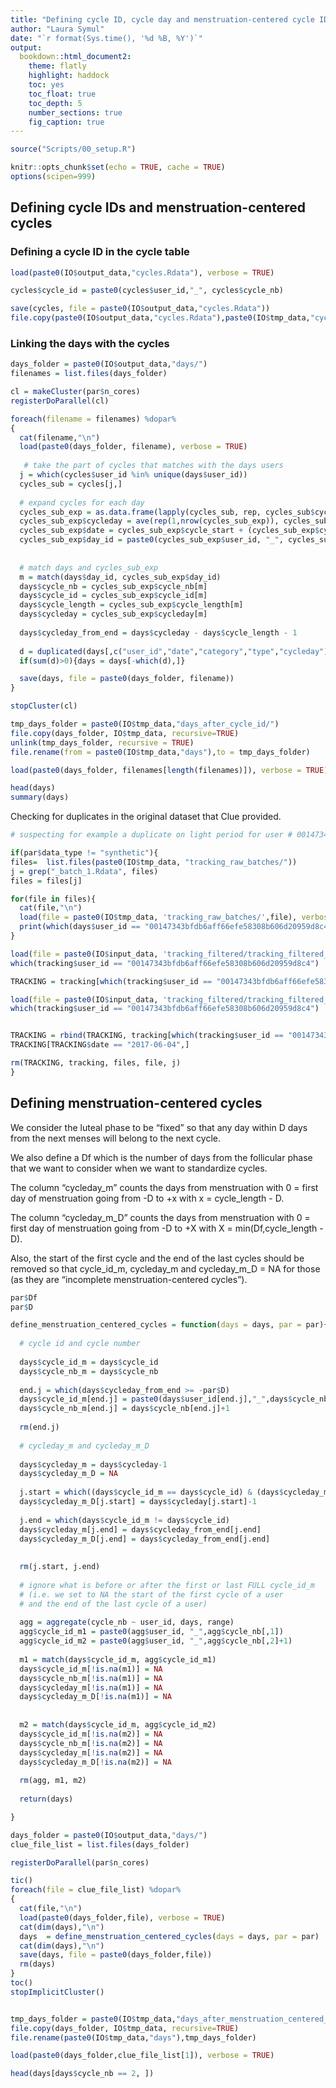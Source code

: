 ```yaml
---
title: "Defining cycle ID, cycle day and menstruation-centered cycle IDs"
author: "Laura Symul"
date: "`r format(Sys.time(), '%d %B, %Y')`"
output: 
  bookdown::html_document2: 
    theme: flatly
    highlight: haddock
    toc: yes
    toc_float: true
    toc_depth: 5
    number_sections: true
    fig_caption: true
---
```




```r
source("Scripts/00_setup.R")
```


```r
knitr::opts_chunk$set(echo = TRUE, cache = TRUE)
options(scipen=999)
```


## Defining cycle IDs and menstruation-centered cycles

### Defining a cycle ID in the cycle table



```r
load(paste0(IO$output_data,"cycles.Rdata"), verbose = TRUE)
```


```r
cycles$cycle_id = paste0(cycles$user_id,"_", cycles$cycle_nb)
```


```r
save(cycles, file = paste0(IO$output_data,"cycles.Rdata"))
file.copy(paste0(IO$output_data,"cycles.Rdata"),paste0(IO$tmp_data,"cycles_after_cycle_id.Rdata"), overwrite = TRUE)

```


### Linking the days with the cycles


```r

days_folder = paste0(IO$output_data,"days/")
filenames = list.files(days_folder)

cl = makeCluster(par$n_cores)
registerDoParallel(cl)

foreach(filename = filenames) %dopar% 
{
  cat(filename,"\n")
  load(paste0(days_folder, filename), verbose = TRUE)
  
   # take the part of cycles that matches with the days users
  j = which(cycles$user_id %in% unique(days$user_id))
  cycles_sub = cycles[j,]
  
  # expand cycles for each day
  cycles_sub_exp = as.data.frame(lapply(cycles_sub, rep, cycles_sub$cycle_length))
  cycles_sub_exp$cycleday = ave(rep(1,nrow(cycles_sub_exp)), cycles_sub_exp$cycle_id, FUN =cumsum)
  cycles_sub_exp$date = cycles_sub_exp$cycle_start + (cycles_sub_exp$cycleday - 1)
  cycles_sub_exp$day_id = paste0(cycles_sub_exp$user_id, "_", cycles_sub_exp$date)
  
  
  # match days and cycles_sub_exp
  m = match(days$day_id, cycles_sub_exp$day_id)
  days$cycle_nb = cycles_sub_exp$cycle_nb[m]
  days$cycle_id = cycles_sub_exp$cycle_id[m]
  days$cycle_length = cycles_sub_exp$cycle_length[m]
  days$cycleday = cycles_sub_exp$cycleday[m]
  
  days$cycleday_from_end = days$cycleday - days$cycle_length - 1
  
  d = duplicated(days[,c("user_id","date","category","type","cycleday")])
  if(sum(d)>0){days = days[-which(d),]}

  save(days, file = paste0(days_folder, filename))
}

stopCluster(cl)

tmp_days_folder = paste0(IO$tmp_data,"days_after_cycle_id/")
file.copy(days_folder, IO$tmp_data, recursive=TRUE)
unlink(tmp_days_folder, recursive = TRUE)
file.rename(from = paste0(IO$tmp_data,"days"),to = tmp_days_folder)

```

```r

load(paste0(days_folder, filenames[length(filenames)]), verbose = TRUE)

head(days)
summary(days)
```

Checking for duplicates in the original dataset that Clue provided.

```r



# suspecting for example a duplicate on light period for user # 00147343bfdb6aff66efe58308b606d20959d8c4 on the 2017-06-04

if(par$data_type != "synthetic"){
files=  list.files(paste0(IO$tmp_data, "tracking_raw_batches/"))
j = grep("_batch_1.Rdata", files)
files = files[j]

for(file in files){
  cat(file,"\n")
  load(file = paste0(IO$tmp_data, 'tracking_raw_batches/',file), verbose = TRUE)
  print(which(days$user_id == "00147343bfdb6aff66efe58308b606d20959d8c4"))
}

load(file = paste0(IO$input_data, 'tracking_filtered/tracking_filtered_split_cq.Rdata'))
which(tracking$user_id == "00147343bfdb6aff66efe58308b606d20959d8c4")

TRACKING = tracking[which(tracking$user_id == "00147343bfdb6aff66efe58308b606d20959d8c4"),]

load(file = paste0(IO$input_data, 'tracking_filtered/tracking_filtered_split_cr.Rdata'))
which(tracking$user_id == "00147343bfdb6aff66efe58308b606d20959d8c4")


TRACKING = rbind(TRACKING, tracking[which(tracking$user_id == "00147343bfdb6aff66efe58308b606d20959d8c4"),])
TRACKING[TRACKING$date == "2017-06-04",]

rm(TRACKING, tracking, files, file, j)
}

```



## Defining menstruation-centered cycles


We consider the luteal phase to be "fixed" so that any day within D days from the next menses will belong to the next cycle.

We also define a Df which is the number of days from the follicular phase that we want to consider when we want to standardize cycles.

The column "cycleday_m" counts the days from menstruation with 0 = first day of menstruation going from -D to +x with x = cycle_length - D.

The column "cycleday_m_D" counts the days from menstruation with 0 = first day of menstruation going from -D to +X with X = min(Df,cycle_length - D).

Also, the start of the first cycle and the end of the last cycles should be removed so that cycle_id_m, cycleday_m and cycleday_m_D = NA for those (as they are "incomplete menstruation-centered cycles").



```r

par$Df
par$D

```


```r

define_menstruation_centered_cycles = function(days = days, par = par){
  
  # cycle id and cycle number
  
  days$cycle_id_m = days$cycle_id
  days$cycle_nb_m = days$cycle_nb
  
  end.j = which(days$cycleday_from_end >= -par$D)
  days$cycle_id_m[end.j] = paste0(days$user_id[end.j],"_",days$cycle_nb[end.j]+1)
  days$cycle_nb_m[end.j] = days$cycle_nb[end.j]+1
  
  rm(end.j)
  
  # cycleday_m and cycleday_m_D
  
  days$cycleday_m = days$cycleday-1
  days$cycleday_m_D = NA
  
  j.start = which((days$cycle_id_m == days$cycle_id) & (days$cycleday_m <= par$Df))
  days$cycleday_m_D[j.start] = days$cycleday[j.start]-1
  
  j.end = which(days$cycle_id_m != days$cycle_id)
  days$cycleday_m[j.end] = days$cycleday_from_end[j.end]
  days$cycleday_m_D[j.end] = days$cycleday_from_end[j.end]
  
  
  rm(j.start, j.end)
  
  # ignore what is before or after the first or last FULL cycle_id_m 
  # (i.e. we set to NA the start of the first cycle of a user 
  # and the end of the last cycle of a user)
  
  agg = aggregate(cycle_nb ~ user_id, days, range)
  agg$cycle_id_m1 = paste0(agg$user_id, "_",agg$cycle_nb[,1])
  agg$cycle_id_m2 = paste0(agg$user_id, "_",agg$cycle_nb[,2]+1)
  
  m1 = match(days$cycle_id_m, agg$cycle_id_m1)
  days$cycle_id_m[!is.na(m1)] = NA
  days$cycle_nb_m[!is.na(m1)] = NA
  days$cycleday_m[!is.na(m1)] = NA
  days$cycleday_m_D[!is.na(m1)] = NA
  
  
  m2 = match(days$cycle_id_m, agg$cycle_id_m2)
  days$cycle_id_m[!is.na(m2)] = NA
  days$cycle_nb_m[!is.na(m2)] = NA
  days$cycleday_m[!is.na(m2)] = NA
  days$cycleday_m_D[!is.na(m2)] = NA
  
  rm(agg, m1, m2)
  
  return(days)

}


```



```r

days_folder = paste0(IO$output_data,"days/")
clue_file_list = list.files(days_folder)

registerDoParallel(par$n_cores)

tic()
foreach(file = clue_file_list) %dopar%
{
  cat(file,"\n")
  load(paste0(days_folder,file), verbose = TRUE)
  cat(dim(days),"\n")
  days  = define_menstruation_centered_cycles(days = days, par = par)
  cat(dim(days),"\n")
  save(days, file = paste0(days_folder,file))
  rm(days)
}
toc()
stopImplicitCluster()


tmp_days_folder = paste0(IO$tmp_data,"days_after_menstruation_centered_cycles/")
file.copy(days_folder, IO$tmp_data, recursive=TRUE)
file.rename(paste0(IO$tmp_data,"days"),tmp_days_folder)

```



```r
  
load(paste0(days_folder,clue_file_list[1]), verbose = TRUE)

head(days[days$cycle_nb == 2, ])

```
